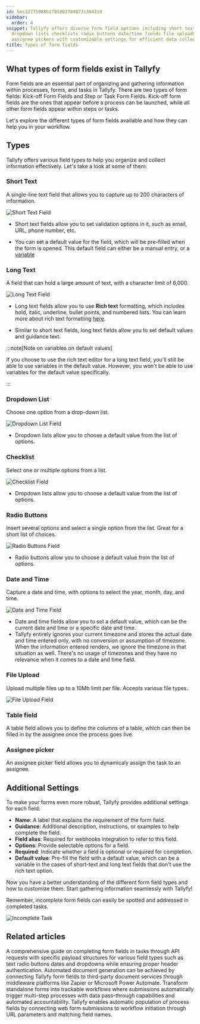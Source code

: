 ```yaml
---
id: 5ec32775988b1fb5802784877c3641c0
sidebar:
  order: 4
snippet: Tallyfy offers diverse form field options including short text long text
  dropdown lists checklists radio buttons date/time fields file uploads tables and
  assignee pickers with customizable settings for efficient data collection in workflows.
title: Types of form fields
---
```


## What types of form fields exist in Tallyfy

Form fields are an essential part of organizing and gathering information within processes, forms, and tasks in Tallyfy. There are two types of form fields: Kick-off Form Fields and Step or Task Form Fields. Kick-off form fields are the ones that appear before a process can be launched, while all other form fields appear within steps or tasks.

Let's explore the different types of form fields available and how they can help you in your workflow.

## Types

Tallyfy offers various field types to help you organize and collect information effectively. Let's take a look at some of them:

### Short Text

A single-line text field that allows you to capture up to 200 characters of information.

![Short Text Field](https://screenshots.tallyfy.com/tallyfy%2Fpro%2Fdesktop-light-short-text-field.png)

- Short text fields allow you to set validation options in it, such as email, URL, phone number, etc.

- You can set a default value for the field, which will be pre-filled when the form is opened. This default field can either be a manual entry, or a [variable](/products/pro/documenting/templates/variables/how-can-i-use-insert-variables-in-tallyfy/)

### Long Text

A field that can hold a large amount of text, with a character limit of 6,000.

![Long Text Field](https://screenshots.tallyfy.com/tallyfy%2Fpro%2Fdesktop-light-long-text-field.png)

- Long text fields allow you to use **Rich text** formatting, which includes bold, italic, underline, bullet points, and numbered lists. You can learn more about rich text formatting [here](/products/pro/tracking-and-tasks/tasks/edit-task/how-can-i-use-tallyfys-rich-text-editor-for-tasks/).

- Similar to short text fields, long text fields allow you to set default values and guidance text.

:::note[Note on variables on default values]

If you choose to use the rich text editor for a long text field, you'll still be able to use variables in the default value. However, you won't be able to use variables for the default value specifically.

:::

### Dropdown List

Choose one option from a drop-down list.

![Dropdown List Field](https://screenshots.tallyfy.com/tallyfy%2Fpro%2Fdesktop-light-dropdown-list.png)

- Dropdown lists allow you to choose a default value from the list of options.

### Checklist

Select one or multiple options from a list.

![Checklist Field](https://screenshots.tallyfy.com/tallyfy%2Fpro%2Fdesktop-light-checklist-field.png)

- Dropdown lists allow you to choose a default value from the list of options.

### Radio Buttons

Insert several options and select a single option from the list. Great for a short list of choices.

![Radio Buttons Field](https://screenshots.tallyfy.com/tallyfy%2Fpro%2Fdesktop-light-radiobuttons-field.png)

- Radio buttons allow you to choose a default value from the list of options.

### Date and Time

Capture a date and time, with options to select the year, month, day, and time.

![Date and Time Field](https://screenshots.tallyfy.com/tallyfy%2Fpro%2Fdesktop-light-datetime-field.png)

- Date and time fields allow you to set a default value, which can be the current date and time or a specific date and time.
- Tallyfy entirely ignores your current timezone and stores the actual date and time entered only, with no conversion or assumption of timezone. When the information entered renders, we ignore the timezone in that situation as well. There's no usage of timezones and they have no relevance when it comes to a date and time field.

### File Upload

Upload multiple files up to a 10Mb limit per file. Accepts various file types.

![File Upload Field](https://screenshots.tallyfy.com/tallyfy%2Fpro%2Fdesktop-light-file-upload-field.png)

### Table field

A table field allows you to define the columns of a table, which can then be filled in by the assignee once the process goes live.

### Assignee picker

An assignee picker field allows you to dynamicaly assign the task to an assignee.

## Additional Settings

To make your forms even more robust, Tallyfy provides additional settings for each field:

- **Name**: A label that explains the requirement of the form field.
- **Guidance**: Additional description, instructions, or examples to help complete the field.
- **Field alias**: Required for webhooks integration to refer to this field.
- **Options**: Provide selectable options for a field.
- **Required**: Indicate whether a field is optional or required for completion.
- **Default value**: Pre-fill the field with a default value, which can be a variable in the cases of short-text and long text fields that don't use the rich text option.

Now you have a better understanding of the different form field types and how to customize them. Start gathering information seamlessly with Tallyfy!

Remember, incomplete form fields can easily be spotted and addressed in completed tasks.

![Incomplete Task](https://screenshots.tallyfy.com/tallyfy%2Fpro%2Fdesktop-light-show-not-required-field.png)


## Related articles
<CardGrid>
<LinkTitleCard header="<b>Open Api > Complete form fields in a task</b>" href="/products/pro/integrations/open-api/how-do-i-complete-form-fields-in-a-process-task/" > A comprehensive guide on completing form fields in tasks through API requests with specific payload structures for various field types such as text radio buttons dates and dropdowns while ensuring proper header authentication. </LinkTitleCard>
<LinkTitleCard header="<b>Documents > Send data to document creation systems</b>" href="/products/pro/documenting/documents/how-to-generate-documents-from-form-fields/" > Automated document generation can be achieved by connecting Tallyfy form fields to third-party document services through middleware platforms like Zapier or Microsoft Power Automate. </LinkTitleCard>
<LinkTitleCard header="<b>Features > Structure intake</b>" href="/products/pro/tutorials/features/structure-intake/" > Transform standalone forms into trackable workflows where submissions automatically trigger multi-step processes with data pass-through capabilities and automated accountability. </LinkTitleCard>
<LinkTitleCard header="<b>Launching > Launch a process from a web form</b>" href="/products/pro/launching/how-to-launch-a-tallyfy-process-from-a-webform/" > Tallyfy enables automatic population of process fields by connecting web form submissions to workflow initiation through URL parameters and matching field names. </LinkTitleCard>
</CardGrid>